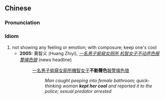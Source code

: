{{also|不动声色}}
==Chinese==
{{zh-forms|s=不动声色|type=112}}

===Pronunciation===
{{zh-pron
|m=不 dòng shēngsè
|c=bat1 dung6 seng1 sik1
|cat=id
}}

===Idiom===
{{zh-idiom}}

# not showing any feeling or emotion; with composure; keep one's cool
#* '''2005:''' 黄智义 (Huang Zhiyi), ''[http://www2.sdnews.com.cn/news/shehui/2005-8/4_25217.html 一名男子偷窥女厕所 机智女子不动声色报警擒色狼]'' (news headline)
#*: [[一]][[名]][[男子]][[偷窺]][[女廁所]][[機智]][[女子]]'''不動聲色'''[[報警]][[擒]][[色狼]]
#*:: ''Man caught peeping into female bathroom; quick-thinking woman '''kept her cool''' and reported it to the police; sexual predator arrested''